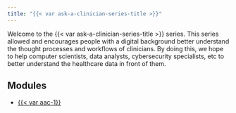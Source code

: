 ```yaml
---
title: "{{< var ask-a-clinician-series-title >}}"
---
```


Welcome to the {{< var ask-a-clinician-series-title >}} series. This series allowed and encourages people with a digital background better understand the thought processes and workflows of clinicians. By doing this, we hope to help computer scientists, data analysts, cybersecurity specialists, etc to better understand the healthcare data in front of them.

## Modules

* [{{< var aac-1}}](ask-a-clinician-1.qmd)
